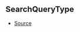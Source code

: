 ## SearchQueryType



- [Source](https://github.com/Androz2091/discord-player/blob/e435396/packages/discord-player/src/types/types.ts#L283)